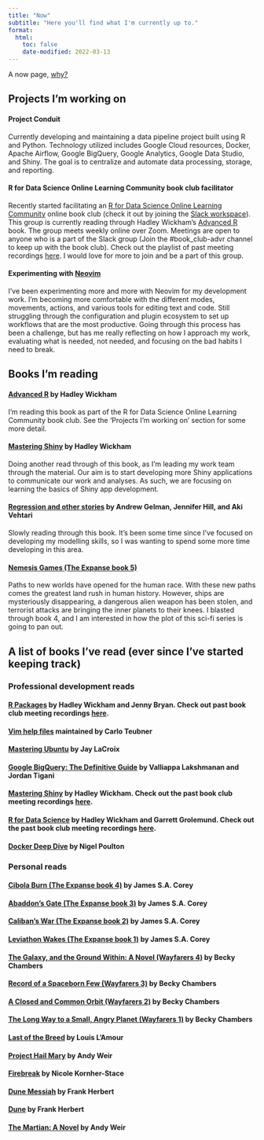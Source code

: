 ```yaml
---
title: "Now"
subtitle: "Here you'll find what I'm currently up to."
format:
  html:
    toc: false
    date-modified: 2022-03-13
---
```


A now page, [why?](https://nownownow.com/about) 

## Projects I'm working on

#### Project Conduit 

Currently developing and maintaining a data pipeline project built using R and Python. Technology utilized includes Google Cloud resources, Docker, Apache Airflow, Google BigQuery, Google Analytics, Google Data Studio, and Shiny. The goal is to centralize and automate data processing, storage, and reporting.  

#### R for Data Science Online Learning Community book club facilitator

Recently started facilitating an [R for Data Science Online Learning Community](https://www.rfordatasci.com/) online book club (check it out by joining the [Slack workspace](http://r4ds.io/join)). This group is currently reading through Hadley Wickham's [Advanced R](https://adv-r.hadley.nz/) book. The group meets weekly online over Zoom. Meetings are open to anyone who is a part of the Slack group (Join the #book_club-advr channel to keep up with the book club). Check out the playlist of past meeting recordings [here](https://www.youtube.com/watch?v=vfTg6upHvO4&list=PL3x6DOfs2NGi4I1DhjPufFNbqCry_xQLq). I would love for more to join and be a part of this group. 

#### Experimenting with [Neovim](https://neovim.io/)

I've been experimenting more and more with Neovim for my development work. I'm becoming more comfortable with the different modes, movements, actions, and various tools for editing text and code. Still struggling through the configuration and plugin ecosystem to set up workflows that are the most productive. Going through this process has been a challenge, but has me really reflecting on how I approach my work, evaluating what is needed, not needed, and focusing on the bad habits I need to break.  

## Books I'm reading

#### [Advanced R](https://adv-r.hadley.nz/) by Hadley Wickham

I'm reading this book as part of the R for Data Science Online Learning Community book club. See the 'Projects I'm working on' section for some more detail.

#### [Mastering Shiny](https://mastering-shiny.org/index.html) by Hadley Wickham

Doing another read through of this book, as I'm leading my work team through the material. Our aim is to start developing more Shiny applications to communicate our work and analyses. As such, we are focusing on learning the basics of Shiny app development. 

#### [Regression and other stories](https://avehtari.github.io/ROS-Examples/) by Andrew Gelman, Jennifer Hill, and Aki Vehtari

Slowly reading through this book. It's been some time since I've focused on developing my modelling skills, so I was wanting to spend some more time developing in this area.  

#### [Nemesis Games (The Expanse book 5)](https://www.amazon.com/Nemesis-Games-Expanse-Book-5-ebook/dp/B00O7X626W/)

Paths to new worlds have opened for the human race. With these new paths comes the greatest land rush in human history. However, ships are mysteriously disappearing, a dangerous alien weapon has been stolen, and terrorist attacks are bringing the inner planets to their knees. I blasted through book 4, and I am interested in how the plot of this sci-fi series is going to pan out.

## A list of books I've read (ever since I've started keeping track)

### Professional development reads

#### [R Packages](https://r-pkgs.org/) by Hadley Wickham and Jenny Bryan. Check out past book club meeting recordings [here](https://www.youtube.com/watch?v=QOmdmGMxl_Q&list=PL3x6DOfs2NGi8NcKmNxw_Hk4-leUsivZv&index=1).

#### [Vim help files](https://vimhelp.org/) maintained by Carlo Teubner

#### [Mastering Ubuntu](https://www.amazon.com/Mastering-Ubuntu-Server-configuring-troubleshooting/dp/1800564643) by Jay LaCroix

#### [Google BigQuery: The Definitive Guide](https://www.amazon.com/Google-BigQuery-Definitive-Warehousing-Analytics/dp/1492044466/) by Valliappa Lakshmanan and Jordan Tigani

#### [Mastering Shiny](https://mastering-shiny.org/) by Hadley Wickham. Check out the past book club meeting recordings [here](https://www.youtube.com/watch?v=beOYuHG9Xng&list=PL3x6DOfs2NGjhwrYvdmrKRNcvXX7X6ldt).

#### [R for Data Science](https://r4ds.had.co.nz/) by Hadley Wickham and Garrett Grolemund. Check out the past book club meeting recordings [here](https://www.youtube.com/watch?v=_IQrDw3Fp4M&list=PL3x6DOfs2NGjtn1_4BSX99R5wrLjK7XvY).

#### [Docker Deep Dive](https://www.amazon.com/Docker-Deep-Dive-Nigel-Poulton-ebook/dp/B01LXWQUFF) by Nigel Poulton

### Personal reads

#### [Cibola Burn (The Expanse book 4)](https://www.amazon.com/Cibola-Burn-Expanse-James-Corey/dp/0316334685) by James S.A. Corey

#### [Abaddon's Gate (The Expanse book 3)](https://www.amazon.com/Abaddons-Gate-Expanse-James-Corey/dp/0316129070) by James S.A. Corey

#### [Caliban's War (The Expanse book 2)](https://www.amazon.com/Calibans-War-Expanse-Book-2-ebook/dp/B005SCRR1A) by James S.A. Corey

#### [Leviathon Wakes (The Expanse book 1)](https://www.amazon.com/Leviathan-Wakes-Expanse-Book-1-ebook/dp/B0047Y171G) by James S.A. Corey

#### [The Galaxy, and the Ground Within: A Novel (Wayfarers 4)](https://www.amazon.com/Galaxy-Ground-Within-Novel-Wayfarers-ebook/dp/B088RDCLQ4) by Becky Chambers

#### [Record of a Spaceborn Few (Wayfarers 3)](https://www.amazon.com/Record-Spaceborn-Few-Wayfarers-Book-ebook/dp/B072BFJCB9/) by Becky Chambers

#### [A Closed and Common Orbit (Wayfarers 2)](https://www.amazon.com/dp/B01ARXVTFE/ref=dp-kindle-redirect?_encoding=UTF8&btkr=1) by Becky Chambers

#### [The Long Way to a Small, Angry Planet (Wayfarers 1)](https://www.amazon.com/Long-Small-Angry-Planet-Wayfarers/dp/0062444131) by Becky Chambers

#### [Last of the Breed](https://www.amazon.com/Last-Breed-Novel-Louis-LAmour/dp/0553280422) by Louis L'Amour

#### [Project Hail Mary](https://www.amazon.com/Project-Hail-Mary-Andy-Weir-ebook/dp/B08FHBV4ZX/) by Andy Weir

#### [Firebreak](https://apps.npr.org/best-books/#year=2021&book=93) by Nicole Kornher-Stace

#### [Dune Messiah](https://www.amazon.com/gp/product/B0011UGNDG) by Frank Herbert

#### [Dune](https://www.amazon.com/gp/product/B00B7NPRY8) by Frank Herbert

#### [The Martian: A Novel](https://www.amazon.com/Martian-Novel-Andy-Weir-ebook/dp/B00EMXBDMA) by Andy Weir

